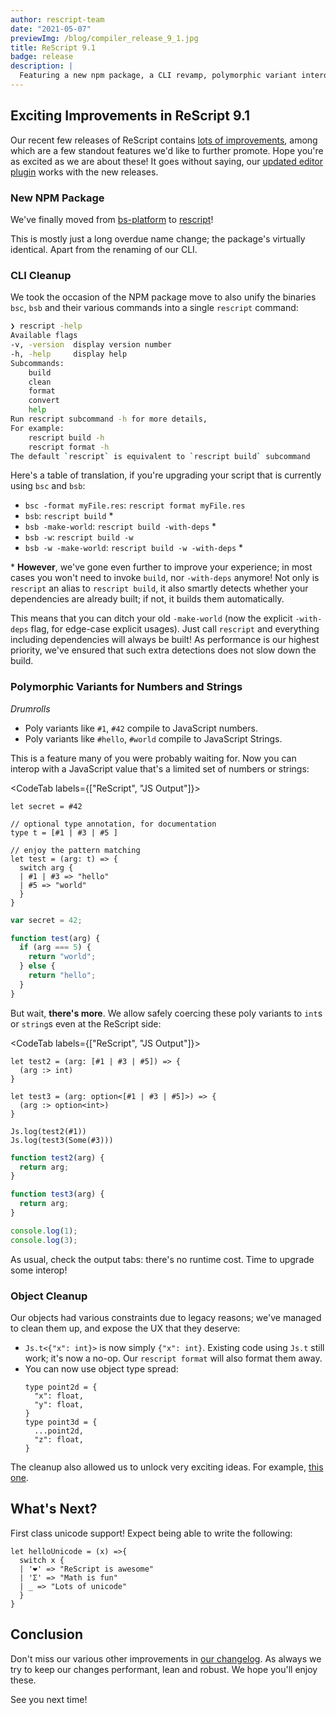 ```yaml
---
author: rescript-team
date: "2021-05-07"
previewImg: /blog/compiler_release_9_1.jpg
title: ReScript 9.1
badge: release
description: |
  Featuring a new npm package, a CLI revamp, polymorphic variant interop and object cleanup.
---
```


## Exciting Improvements in ReScript 9.1

Our recent few releases of ReScript contains [lots of improvements](https://github.com/rescript-lang/rescript/blob/3134392a364b70c9c172aa6c1dbaa1ac6580265d/Changes.md#91), among which are a few standout features we'd like to further promote. Hope you're as excited as we are about these! It goes without saying, our [updated editor plugin](https://forum.rescript-lang.org/t/ann-rescript-vscode-1-1-1-released/1542/3) works with the new releases.

### New NPM Package

We've finally moved from [bs-platform](https://www.npmjs.com/package/bs-platform) to [rescript](https://www.npmjs.com/package/rescript)!

This is mostly just a long overdue name change; the package's virtually identical. Apart from the renaming of our CLI.

### CLI Cleanup

We took the occasion of the NPM package move to also unify the binaries `bsc`, `bsb` and their various commands into a single `rescript` command:

```sh
❯ rescript -help
Available flags
-v, -version  display version number
-h, -help     display help
Subcommands:
    build
    clean
    format
    convert
    help
Run rescript subcommand -h for more details,
For example:
    rescript build -h
    rescript format -h
The default `rescript` is equivalent to `rescript build` subcommand
```

Here's a table of translation, if you're upgrading your script that is currently using `bsc` and `bsb`:
- `bsc -format myFile.res`: `rescript format myFile.res`
- `bsb`: `rescript build` \*
- `bsb -make-world`: `rescript build -with-deps` \*
- `bsb -w`: `rescript build -w`
- `bsb -w -make-world`: `rescript build -w -with-deps` \*

\* **However**, we've gone even further to improve your experience; in most cases you won't need to invoke `build`, nor `-with-deps` anymore! Not only is `rescript` an alias to `rescript build`, it also smartly detects whether your dependencies are already built; if not, it builds them automatically.

This means that you can ditch your old `-make-world` (now the explicit `-with-deps` flag, for edge-case explicit usages). Just call `rescript` and everything including dependencies will always be built! As performance is our highest priority, we've ensured that such extra detections does not slow down the build.

### Polymorphic Variants for Numbers and Strings

*Drumrolls*
- Poly variants like `#1`, `#42` compile to JavaScript numbers.
- Poly variants like `#hello`, `#world` compile to JavaScript Strings.

This is a feature many of you were probably waiting for. Now you can interop with a JavaScript value that's a limited set of numbers or strings:

<CodeTab labels={["ReScript", "JS Output"]}>

```res
let secret = #42

// optional type annotation, for documentation
type t = [#1 | #3 | #5 ]

// enjoy the pattern matching
let test = (arg: t) => {
  switch arg {
  | #1 | #3 => "hello"
  | #5 => "world"
  }
}
```

```js
var secret = 42;

function test(arg) {
  if (arg === 5) {
    return "world";
  } else {
    return "hello";
  }
}
```

</CodeTab>

But wait, **there's more**. We allow safely coercing these poly variants to `int`s or `string`s even at the ReScript side:

<CodeTab labels={["ReScript", "JS Output"]}>

```res
let test2 = (arg: [#1 | #3 | #5]) => {
  (arg :> int)
}

let test3 = (arg: option<[#1 | #3 | #5]>) => {
  (arg :> option<int>)
}

Js.log(test2(#1))
Js.log(test3(Some(#3)))
```

```js
function test2(arg) {
  return arg;
}

function test3(arg) {
  return arg;
}

console.log(1);
console.log(3);
```

</CodeTab>

As usual, check the output tabs: there's no runtime cost. Time to upgrade some interop!

### Object Cleanup

Our objects had various constraints due to legacy reasons; we've managed to clean them up, and expose the UX that they deserve:

- `Js.t<{"x": int}>` is now simply `{"x": int}`. Existing code using `Js.t` still work; it's now a no-op. Our `rescript format` will also format them away.
- You can now use object type spread:
  ```
  type point2d = {
    "x": float,
    "y": float,
  }
  type point3d = {
    ...point2d,
    "z": float,
  }
  ```

The cleanup also allowed us to unlock very exciting ideas. For example, [this one](https://forum.rescript-lang.org/t/rfc-more-general-type-checking-for-structural-typings/1485).

## What's Next?

First class unicode support! Expect being able to write the following:

```res
let helloUnicode = (x) =>{
  switch x {
  | '❤️' => "ReScript is awesome"
  | 'Σ' => "Math is fun"
  | _ => "Lots of unicode"
  }
}
```

## Conclusion

Don't miss our various other improvements in [our changelog](https://github.com/rescript-lang/rescript/blob/3134392a364b70c9c172aa6c1dbaa1ac6580265d/Changes.md#91). As always we try to keep our changes performant, lean and robust. We hope you'll enjoy these.

See you next time!
